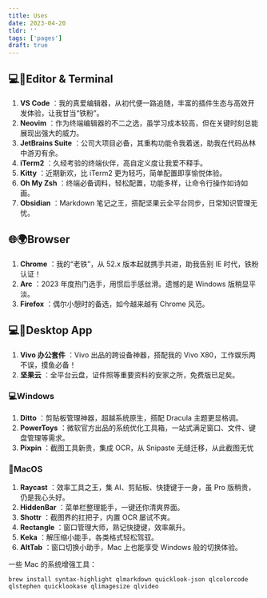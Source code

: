 ```yaml
---
title: Uses
date: 2023-04-20
tldr: ''
tags: ['pages']
draft: true
---
```


## 💻📝Editor & Terminal

1. **VS Code** [](https://code.visualstudio.com/)：我的真爱编辑器，从初代便一路追随，丰富的插件生态与高效开发体验，让我甘当“铁粉”。
2. **Neovim** [](https://neovim.io/)：作为终端编辑器的不二之选，虽学习成本较高，但在关键时刻总能展现出强大的威力。
3. **JetBrains Suite** [](https://www.jetbrains.com/)：公司大项目必备，其重构功能令我着迷，助我在代码丛林中游刃有余。
4. **iTerm2** [](https://iterm2.com/)：久经考验的终端伙伴，高自定义度让我爱不释手。
5. **Kitty** [](https://sw.kovidgoyal.net/kitty/)：近期新欢，比 iTerm2 更为轻巧，简单配置即享愉悦体验。
6. **Oh My Zsh** [](https://ohmyz.sh/)：终端必备调料，轻松配置，功能多样，让命令行操作如诗如画。
7. **Obsidian** [](https://obsidian.md/)：Markdown 笔记之王，搭配坚果云全平台同步，日常知识管理无忧。

## 🌐🌍Browser

1. **Chrome** [](https://www.google.com/chrome/)：我的“老铁”，从 52.x 版本起就携手共进，助我告别 IE 时代，铁粉认证！
2. **Arc** [](https://arc.net/)：2023 年度热门选手，用惯后手感丝滑。遗憾的是 Windows 版稍显平淡。
3. **Firefox** [](https://www.mozilla.org/en-US/firefox/)：偶尔小憩时的备选，如今越来越有 Chrome 风范。

## 💻📱Desktop App

1. **Vivo 办公套件** [](https://pc.vivo.com)：Vivo 出品的跨设备神器，搭配我的 Vivo X80，工作娱乐两不误，摸鱼必备！
2. **坚果云** [](https://www.jianguoyun.com/)：全平台云盘，证件照等重要资料的安家之所，免费版已足矣。

### 💻Windows

1. **Ditto** [](https://ditto-cp.sourceforge.io/)：剪贴板管理神器，超越系统原生，搭配 Dracula 主题更显格调。
2. **PowerToys** [](https://github.com/microsoft/PowerToys)：微软官方出品的系统优化工具箱，一站式满足窗口、文件、键盘管理等需求。
3. **Pixpin** [](https://pixpinapp.com/)：截图工具新贵，集成 OCR，从 Snipaste 无缝迁移，从此截图无忧

### 🍎MacOS

1. **Raycast** [](https://www.raycast.com/)：效率工具之王，集 AI、剪贴板、快捷键于一身，虽 Pro 版稍贵，仍是我心头好。
2. **HiddenBar** [](https://github.com/)：菜单栏整理能手，一键还你清爽界面。
3. **Shottr** [](https://shottr.ren/)：截图界的扛把子，内置 OCR 屡试不爽。
4. **Rectangle** [](https://rectangleapp.com/)：窗口管理大师，熟记快捷键，效率飙升。
5. **Keka** [](https://www.keka.io/)：解压缩小能手，各类格式轻松驾驭。
6. **AltTab** [](https://alt-tab-macos.netlify.app/)：窗口切换小助手，Mac 上也能享受 Windows 般的切换体验。

一些 Mac 的系统增强工具：

```shell
brew install syntax-highlight qlmarkdown quicklook-json qlcolorcode qlstephen quicklookase qlimagesize qlvideo
```
